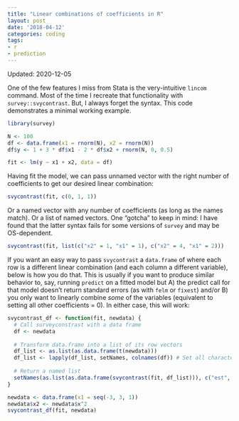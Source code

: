 ```yaml
---
title: "Linear combinations of coefficients in R"
layout: post
date: '2018-04-12'
categories: coding
tags:
- r
- prediction
---
```


Updated: 2020-12-05

One of the few features I miss from Stata is the very-intuitive `lincom` command. Most of the time I recreate that functionality with `survey::svycontrast`. But, I always forget the syntax. This code demonstrates a minimal working example. 

```r
library(survey)

N <- 100
df <- data.frame(x1 = rnorm(N), x2 = rnorm(N))
df$y <- 1 + 3 * df$x1 - 2 * df$x2 + rnorm(N, 0, 0.5)

fit <- lm(y ~ x1 + x2, data = df)
```

Having fit the model, we can pass unnamed vector with the right number of coefficients to get our desired linear combination:

```r
svycontrast(fit, c(0, 1, 1))
```

Or a named vector with any number of coefficients (as long as the names match). Or a list of named vectors. One "gotcha" to keep in mind: I have found that the latter syntax fails for some versions of `survey` and may be OS-dependent. 

```r
svycontrast(fit, list(c("x2" = 1, "x1" = 1), c("x2" = 4, "x1" = 2)))
```

If you want an easy way to pass `svycontrast` a `data.frame` of where each row is a different linear combination (and each column a different variable), below is how you do that. This is usually if you want to produce similar behavior to, say, running `predict` on a fitted model but A) the predict call for that model doesn't return standard errors (as with `felm` or `fixest`) and/or B) you only want to linearly combine *some* of the variables (equivalent to setting all other coefficients = 0). In either case, this will work:

```r
svycontrast_df <- function(fit, newdata) {
  # Call surveyconstrast with a data frame 
  df <- newdata
  
  # Transform data.frame into a list of its row vectors
  df_list <- as.list(as.data.frame(t(newdata))) 
  df_list <- lapply(df_list, setNames, colnames(df)) # Set all character vector names inside list
  
  # Return a named list
  setNames(as.list(as.data.frame(svycontrast(fit, df_list))), c("est", "se"))
}

newdata <- data.frame(x1 = seq(-3, 3, 1))
newdata$x2 <- newdata$x^2
svycontrast_df(fit, newdata)
```


